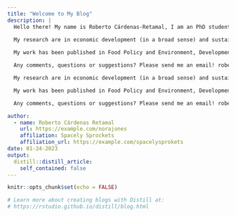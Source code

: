 ```yaml
---
title: "Welcome to My Blog"
description: |
  Hello there! My name is Roberto Cárdenas-Retamal, I am an PhD student in Food and Resources Economics program, at University of Florida. I’m from chile, I studied a Bachelor in Economics and a Master in Environmental and Resources Economics at the University of Concepción.

  My research are in economic development (in a broad sense) and sustainability. Specifically, is strongly oriented to study the socioeconomic sustainability of marine activities. Additionally, I am interested in understanding the welfare of individuals, specifically I have had experience with the study of intra-household relationships and time allocation. I’m also interested in economic history, economic education and economic pluralism. I have teaching experience in undergradute and graduate level.
  
  My work has been published in Food Policy and Environment, Development and Sustainability, so far. During my PhD studies, I will work in seafood markets and its implications on local economies and health.

  Any comments, questions or suggestions? Please send me an email! robertocardenasr@ufl.edu

  My research are in economic development (in a broad sense) and sustainability. Specifically, is strongly oriented to study the socioeconomic sustainability of marine activities. Additionally, I am interested in understanding the welfare of individuals, specifically I have had experience with the study of intra-household relationships and time allocation. I’m also interested in economic history, economic education and economic pluralism. I have teaching experience in undergradute and graduate level.

  My work has been published in Food Policy and Environment, Development and Sustainability, so far. During my PhD studies, I will work in seafood markets and its implications on local economies and health.

  Any comments, questions or suggestions? Please send me an email! robertocardenasr@ufl.edu

author:
  - name: Roberto Cárdenas Retamal
    url: https://example.com/norajones
    affiliation: Spacely Sprockets
    affiliation_url: https://example.com/spacelysprokets
date: 01-24-2023
output:
  distill::distill_article:
    self_contained: false
---
```


```r
knitr::opts_chunk$set(echo = FALSE)

# Learn more about creating blogs with Distill at:
# https://rstudio.github.io/distill/blog.html

```



